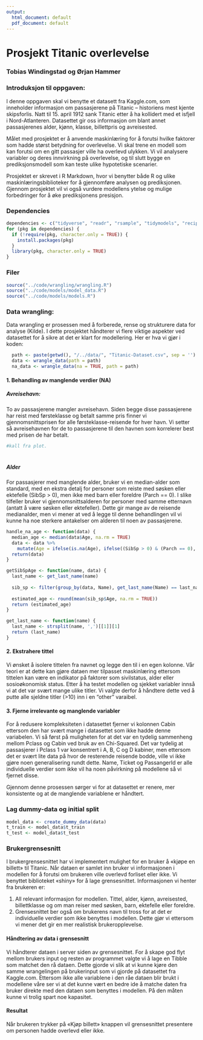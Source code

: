 ```yaml
---
output:
  html_document: default
  pdf_document: default
---
```

# Prosjekt Titanic overlevelse
### Tobias Windingstad og Ørjan Hammer

### Introduksjon til oppgaven:

I denne oppgaven skal vi benytte et datasett fra Kaggle.com, som inneholder informasjon om passasjerene på Titanic – historiens mest kjente skipsforlis. Natt til 15. april 1912 sank Titanic etter å ha kollidert med et isfjell i Nord-Atlanteren. Datasettet gir oss informasjon om blant annet passasjerenes alder, kjønn, klasse, billettpris og avreisested.

Målet med prosjektet er å anvende maskinlæring for å forutsi hvilke faktorer som hadde størst betydning for overlevelse. Vi skal trene en modell som kan forutsi om en gitt passasjer ville ha overlevd ulykken. Vi vil analysere variabler og deres innvirkning på overlevelse, og til slutt bygge en prediksjonsmodell som kan teste ulike hypotetiske scenarier.

Prosjektet er skrevet i R Markdown, hvor vi benytter både R og ulike maskinlæringsbiblioteker for å gjennomføre analysen og prediksjonen. Gjennom prosjektet vil vi også vurdere modellens ytelse og mulige forbedringer for å øke prediksjonens presisjon.



### Dependencies
```r
dependencies <- c("tidyverse", "readr", "rsample", "tidymodels", "recipes", "glmnet", "ranger")
for (pkg in dependencies) {
  if (!require(pkg, character.only = TRUE)) {
    install.packages(pkg)
  }
  library(pkg, character.only = TRUE)
}
```

### Filer
```r
source("../code/wrangling/wrangling.R")
source("../code/models/model_data.R")
source("../code/models/models.R")
```

### Data wrangling:
Data wrangling er prosessen med å forberede, rense og strukturere data for analyse (Kilde). I dette prosjektet håndterer vi flere viktige aspekter ved datasettet for å sikre at det er klart for modellering. Her er hva vi gjør i koden:

```r
  path <- paste(getwd(), "/../data/", "Titanic-Dataset.csv", sep = '')
  data <- wrangle_data(path = path)
  na_data <- wrangle_data(na = TRUE, path = path)
```

#### 1. Behandling av manglende verdier (NA)

##### Avreisehavn: 
To av passasjerene mangler avreisehavn. Siden begge disse passasjerene har reist med førsteklasse og betalt samme pris finner vi gjennomsnittsprisen for alle førsteklasse-reisende for hver havn. Vi setter så avreisehavnen for de to passasjerene til den havnen som korrelerer best med prisen de har betalt.

```r
#kall fra plot.
```

# 
##### Alder
For passasjerer med manglende alder, bruker vi en median-alder som standard, med en ekstra detalj for personer som reiste med søsken eller ektefelle (SibSp > 0), men ikke med barn eller foreldre (Parch == 0). I slike tilfeller bruker vi gjennomsnittsalderen for personer med samme etternavn (antatt å være søsken eller ektefeller). Dette gir mange av de reisende medianalder, men vi mener at ved å legge til denne behandlingen vil vi kunne ha noe sterkere antakelser om alderen til noen av passasjerene.

```r
handle_na_age <- function(data) {
  median_age <- median(data$Age, na.rm = TRUE)
  data <- data %>%
    mutate(Age = ifelse(is.na(Age), ifelse((SibSp > 0) & (Parch == 0), getSibSpAge(Name, data), median_age), Age))
  return(data)
}

getSibSpAge <- function(name, data) {
  last_name <- get_last_name(name)
  
  sib_sp <- filter(group_by(data, Name), get_last_name(Name) == last_name)
  
  estimated_age <- round(mean(sib_sp$Age, na.rm = TRUE))
  return (estimated_age)
}

get_last_name <- function(name) {
  last_name <- strsplit(name, ',')[[1]][1]
  return (last_name)
}
```


#### 2. Ekstrahere tittel
Vi ønsket å isolere tittelen fra navnet og legge den til i en egen kolonne. Vår teori er at dette kan gjøre dataen mer tilpasset maskinlæring ettersom tittelen kan være en indikator på faktorer som sivilstatus, alder eller sosioøkonomisk status. Etter å ha testet modellen og sjekket variabler innså vi at det var svært mange ulike titler. Vi valgte derfor å håndtere dette ved å putte alle sjeldne titler (>10) inn i en "other" varaibel. 

#### 3. Fjerne irrelevante og manglende variabler
For å redusere kompleksiteten i datasettet fjerner vi kolonnen Cabin ettersom den har svært mange i datasettet som ikke hadde denne variabelen. Vi så først på muligheten for at det var en tydelig sammenheng mellom Pclass og Cabin ved bruk av en Chi-Squared. Det var tydelig at passasjerer i Pclass 1 var konsentrert i A, B, C og D kabiner, men ettersom det er svært lite data på hvor de resterende reisende bodde, ville vi ikke gjøre noen generalisering rundt dette. Name, Ticket og PassangerId er alle individuelle verdier som ikke vil ha noen påvirkning på modellene så vi fjernet disse.


Gjennom denne prosessen sørger vi for at datasettet er renere, mer konsistente og at de manglende variablene er håndtert.



### Lag dummy-data og initial split
```r
model_data <- create_dummy_data(data)
t_train <- model_data$t_train
t_test <- model_data$t_test
```

### Brukergrensesnitt
I brukergrensesnittet har vi implementert mulighet for en bruker å «kjøpe en billett» til Titanic. Når dataen er samlet inn bruker vi informasjonen i modellen for å forutsi om brukeren ville overlevd forliset eller ikke. Vi benyttet biblioteket «shiny» for å lage grensesnittet. Informasjonen vi henter fra brukeren er:

1.	All relevant informasjon for modellen. Tittel, alder, kjønn, avreisested, billettklasse og om man reiser med søsken, barn, ektefelle eller foreldre.
2.	Grensesnittet ber også om brukerens navn til tross for at det er individuelle verdier som ikke benyttes i modellen. Dette gjør vi ettersom vi mener det gir en mer realistisk brukeropplevelse.

#### Håndtering av data i grensesnitt
Vi håndterer dataen i server siden av grensesnittet. For å skape god flyt mellom brukers input og resten av programmet valgte vi å lage en Tibble som matchet den rå dataen. Dette gjorde vi slik at vi kunne kjøre den samme wrangelingen på brukerinput som vi gjorde på datasettet fra Kaggle.com. Ettersom ikke alle variablene i den råe dataen blir brukt i modellene våre ser vi at det kunne vært en bedre ide å matche daten fra bruker direkte med den dataen som benyttes i modellen. På den måten kunne vi trolig spart noe kapasitet. 

#### Resultat
Når brukeren trykker på «Kjøp billett» knappen vil grensesnittet presentere om personen hadde overlevd eller ikke. 






